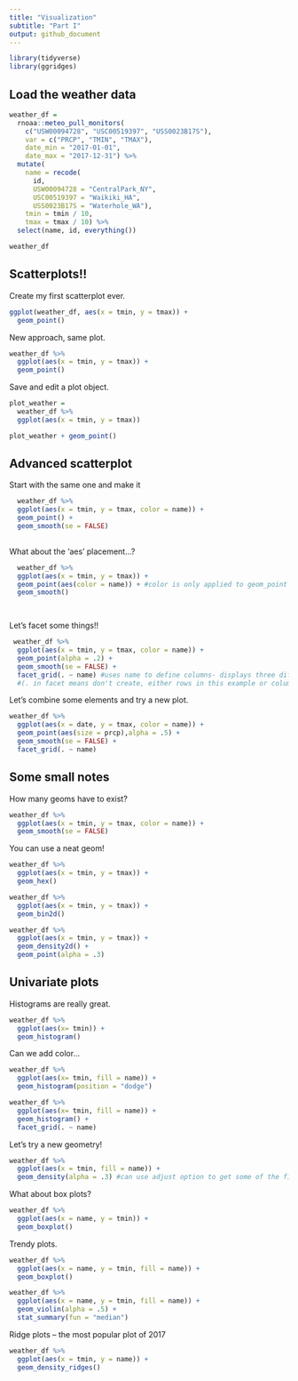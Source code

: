 ```yaml
---
title: "Visualization"
subtitle: "Part I"
output: github_document
---
```


```r
library(tidyverse)
library(ggridges)
```

## Load the weather data

```r

weather_df = 
  rnoaa::meteo_pull_monitors(
    c("USW00094728", "USC00519397", "USS0023B17S"),
    var = c("PRCP", "TMIN", "TMAX"), 
    date_min = "2017-01-01",
    date_max = "2017-12-31") %>%
  mutate(
    name = recode(
      id, 
      USW00094728 = "CentralPark_NY", 
      USC00519397 = "Waikiki_HA",
      USS0023B17S = "Waterhole_WA"),
    tmin = tmin / 10,
    tmax = tmax / 10) %>%
  select(name, id, everything())

weather_df

```

## Scatterplots!!

Create my first scatterplot ever.


```r

ggplot(weather_df, aes(x = tmin, y = tmax)) + 
  geom_point()


```

New approach, same plot.

```r
weather_df %>%
  ggplot(aes(x = tmin, y = tmax)) + 
  geom_point()

```

Save and edit a plot object.

```r


plot_weather = 
  weather_df %>%
  ggplot(aes(x = tmin, y = tmax)) 

plot_weather + geom_point()

```

## Advanced scatterplot

Start with the same one and make it

```r

  weather_df %>%
  ggplot(aes(x = tmin, y = tmax, color = name)) +
  geom_point() + 
  geom_smooth(se = FALSE)
  

```


What about the 'aes' placement...?

```r

  weather_df %>%
  ggplot(aes(x = tmin, y = tmax)) +
  geom_point(aes(color = name)) + #color is only applied to geom_point rather than globally
  geom_smooth()

  
```

Let's facet some things!!

```r

 weather_df %>%
  ggplot(aes(x = tmin, y = tmax, color = name)) +
  geom_point(alpha = .2) + 
  geom_smooth(se = FALSE) + 
  facet_grid(. ~ name) #uses name to define columns- displays three different plots broken out by name 
  #(. in facet means don't create, either rows in this example or columns in a reverse order)

```

Let's combine some elements and try a new plot.

```r

weather_df %>%
  ggplot(aes(x = date, y = tmax, color = name)) +
  geom_point(aes(size = prcp),alpha = .5) +
  geom_smooth(se = FALSE) + 
  facet_grid(. ~ name)

```

## Some small notes

How many geoms have to exist?

```r

weather_df %>%
  ggplot(aes(x = tmin, y = tmax, color = name)) +
  geom_smooth(se = FALSE)

```

You can use a neat geom!

```r

weather_df %>%
  ggplot(aes(x = tmin, y = tmax)) +
  geom_hex()

weather_df %>%
  ggplot(aes(x = tmin, y = tmax)) +
  geom_bin2d()

weather_df %>%
  ggplot(aes(x = tmin, y = tmax)) +
  geom_density2d() + 
  geom_point(alpha = .3)

```

## Univariate plots

Histograms are really great.

```r

weather_df %>%
  ggplot(aes(x= tmin)) +
  geom_histogram()

```

Can we add color...

```r

weather_df %>%
  ggplot(aes(x= tmin, fill = name)) +
  geom_histogram(position = "dodge")

weather_df %>%
  ggplot(aes(x= tmin, fill = name)) +
  geom_histogram() +
  facet_grid(. ~ name)

```

Let's try a new geometry!

```r

weather_df %>%
  ggplot(aes(x = tmin, fill = name)) +
  geom_density(alpha = .3) #can use adjust option to get some of the finer details

```

What about box plots?

```r

weather_df %>%
  ggplot(aes(x = name, y = tmin)) + 
  geom_boxplot()

```

Trendy plots.

```r

weather_df %>%
  ggplot(aes(x = name, y = tmin, fill = name)) +
  geom_boxplot()

weather_df %>%
  ggplot(aes(x = name, y = tmin, fill = name)) +
  geom_violin(alpha = .5) +
  stat_summary(fun = "median")

```

Ridge plots -- the most popular plot of 2017

```r

weather_df %>%
  ggplot(aes(x = tmin, y = name)) +
  geom_density_ridges()

```


